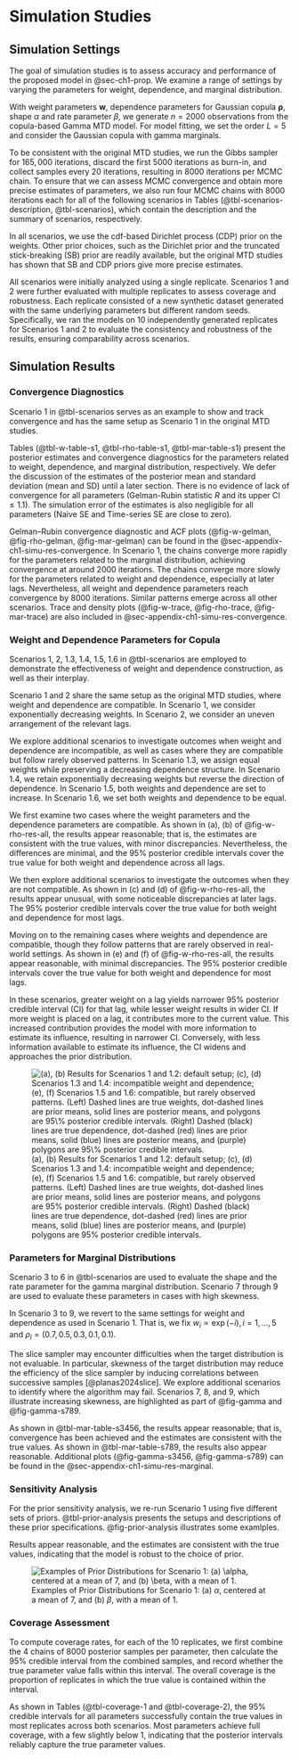 # Simulation Studies {#sec-ch1-simu}

## Simulation Settings

The goal of simulation studies is to assess accuracy and performance of the proposed model in @sec-ch1-prop. We examine a range of settings by varying the parameters for weight, dependence, and marginal distribution. 

With weight parameters $\boldsymbol{w}$, dependence parameters for Gaussian copula $\boldsymbol{\rho}$, shape $\alpha$ and rate parameter $\beta$, we generate $n = 2000$ observations from the copula-based Gamma MTD model. For model fitting, we set the order $L = 5$ and consider the Gaussian copula with gamma marginals. 

To be consistent with the original MTD studies, we run the Gibbs sampler for $165,000$ iterations, discard the first $5000$ iterations as burn-in, and collect samples every $20$ iterations, resulting in $8000$ iterations per MCMC chain. To ensure that we can assess MCMC convergence and obtain more precise estimates of parameters, we also run four MCMC chains with $8000$ iterations each for all of the following scenarios in Tables (@tbl-scenarios-description, @tbl-scenarios), which contain the description and the summary of scenarios, respectively. 

```{=latex}
\begin{table}[h!]
    \centering
    \begin{tabular}{|p{13.85cm}|}    
        \hline 
        Section \ref{sec-ch1-simu-res-convergence}: Convergence Diagnostics \\         \hline 
        - Focuses on convergence diagnostics using the Gelman-Rubin statistic and additional diagnostic tools. \\ 
        - \textbf{Scenario 1}: Follows the same setup as the original studies. \\ 
        \hline\hline
        Section \ref{sec-ch1-simu-res-w-rho}: Weight, Dependence Parameters, $\boldsymbol{w}$, $\boldsymbol{\rho}$ \\
        \hline
        - Focuses on weight and dependence parameters for the copula. \\
        - \textbf{Scenarios 1, 2}: Follow the same setup as the original studies. \\
        - \textbf{Scenarios 1.3, 1.4}: Involve incompatible weight and dependence. \\
        - \textbf{Scenarios 1.5, 1.6}: Involve compatible weight and dependence, but rarely observed patterns. \\
        \hline\hline
        Section \ref{sec-ch1-simu-res-marginal}: Shape, Rate Parameters, $\alpha$, $\beta$ \\
        \hline
        - Examines varying parameters for the marginal distribution. \\
        - \textbf{Scenarios 3-6}: Present the usual cases. \\
        - \textbf{Scenarios 7-9}: Focus on unusual cases with highly skewed distributions. \\        
        \hline
    \end{tabular}
\caption{Description of Scenarios for Gamma Model}
\label{tbl-scenarios-description}
\end{table}
```

```{=latex}
\begin{table}[h!]
    \centering
    \begin{tabular}{|c|c|c|c|c|}
        \hline
        \textbf{Scenario} & $\boldsymbol{w}$ & $\boldsymbol{\rho}$ & $\alpha$ & $\beta$ \\
        \hline
        \textbf{1} & $w_i \propto \exp(-i), i = 1,..., 5$ & $(0.7, 0.5, 0.3, 0.1, 0.1)$ & $7$ & $1$ \\
        \textbf{2} & $(0.2, 0.05, 0.45, 0.05, 0.25)$ & $(0.4, 0.1, 0.7, 0.1, 0.5)$ & &  \\
        \hline        
        \textbf{1.3} & $w_i = (0.2, 0.2, 0.2, 0.2, 0.2)$ & $(0.7, 0.5, 0.3, 0.1, 0.1)$ & $7$ & $1$ \\
        \textbf{1.4} & $w_i \propto \exp(-i), i = 1,..., 5$ & $(0.1, 0.1, 0.3, 0.5, 0.7)$ &  &  \\
        \hline        
        \textbf{1.5} & $w_i \propto \exp(-i), i = 5, ..., 1$ & $(0.1, 0.1, 0.3, 0.5, 0.7)$ & $7$ & $1$ \\
        \textbf{1.6} & $w_i = (0.2, 0.2, 0.2, 0.2, 0.2)$ & $(0.5, 0.5, 0.5, 0.5, 0.5)$ &  &  \\        
        \hline
        \textbf{3} & $w_i \propto \exp(-i), i = 1,..., 5$ & $(0.7, 0.5, 0.3, 0.1, 0.1)$ & $4$ & $1$ \\
        \textbf{4} &  &  & $9$ & $1$ \\
        \textbf{5} &  &  & $2$ & $1/2$ \\
        \textbf{6} &  &  & $9$ & $2$ \\
        \hline        
        \textbf{7} & $w_i \propto \exp(-i), i = 1,..., 5$ & $(0.7, 0.5, 0.3, 0.1, 0.1)$ &  $2$ & $1$ \\
        \textbf{8} &  &  & $2$ & $2$ \\
        \textbf{9} &  &  & $2$ & $4$ \\
        \hline
    \end{tabular}
\caption{Summary of Scenarios for Gamma Model}
\label{tbl-scenarios}
\end{table}
```

In all scenarios, we use the cdf-based Dirichlet process (CDP) prior on the weights. Other prior choices, such as the Dirichlet prior and the truncated stick-breaking (SB) prior are readily available, but the original MTD studies has shown that SB and CDP priors give more precise estimates. 

All scenarios were initially analyzed using a single replicate. Scenarios 1 and 2 were further evaluated with multiple replicates to assess coverage and robustness. Each replicate consisted of a new synthetic dataset generated with the same underlying parameters but different random seeds. Specifically, we ran the models on 10 independently generated replicates for Scenarios 1 and 2 to evaluate the consistency and robustness of the results, ensuring comparability across scenarios.

## Simulation Results {#sec-ch1-simu-res}

### Convergence Diagnostics {#sec-ch1-simu-res-convergence}

Scenario 1 in @tbl-scenarios serves as an example to show and track convergence and has the same setup as Scenario 1 in the original MTD studies. 

Tables (@tbl-w-table-s1, @tbl-rho-table-s1, @tbl-mar-table-s1) present the posterior estimates and convergence diagnostics for the parameters related to weight, dependence, and marginal distribution, respectively. We defer the discussion of the estimates of the posterior mean and standard deviation (mean and SD) until a later section. There is no evidence of lack of convergence for all parameters (Gelman-Rubin statistic $R$ and its upper CI $\leq 1.1$). The simulation error of the estimates is also negligible for all parameters  (Naive SE and Time-series SE are close to zero). 

Gelman–Rubin convergence diagnostic and ACF plots (@fig-w-gelman, @fig-rho-gelman, @fig-mar-gelman) can be found in the @sec-appendix-ch1-simu-res-convergence. In Scenario 1, the chains converge more rapidly for the parameters related to the marginal distribution, achieving convergence at around $2000$ iterations. The chains converge more slowly for the parameters related to weight and dependence, especially at later lags. Nevertheless, all weight and dependence parameters reach convergence by $8000$ iterations. Similar patterns emerge across all other scenarios. Trace and density plots (@fig-w-trace, @fig-rho-trace, @fig-mar-trace) are also included in @sec-appendix-ch1-simu-res-convergence.

```{=latex}
\begin{table}[ht]
\centering
\begin{tabular}{|r|r|r|r|r|}
  \hline
. & Mean (SD) & R (Upper CI) & Naive SE & Time-series SE \\ 
  \hline
$w_1 = 0.636$ & 0.6411 (0.0425) & 1 (1) & 0.0002 & 0.0003 \\ 
  $w_2 = 0.234$ & 0.1908 (0.0642) & 1 (1) & 0.0004 & 0.0013 \\ 
  $w_3 = 0.086$ & 0.1283 (0.0742) & 1 (1) & 0.0004 & 0.0022 \\ 
  $w_4 = 0.032$ & 0.0341 (0.0532) & 1.01 (1.02) & 0.0003 & 0.0017 \\ 
  $w_5 = 0.012$ & 0.0057 (0.0224) & 1.02 (1.02) & 0.0001 & 0.0008 \\ 
   \hline
\end{tabular}
\caption{Estimates and Gelman-Rubin Diagnostics for Scenario 1's $w$ at Each Lag}
\label{tbl-w-table-s1} 
\end{table}
```

```{=latex}
\begin{table}[ht]
\centering
\begin{tabular}{|r|r|r|r|r|}
  \hline
. & Mean (SD) & R (Upper CI) & Naive SE & Time-series SE \\ 
  \hline
$\rho_1 = 0.700$ & 0.6789 (0.0281) & 1 (1) & 0.0002 & 0.0002 \\ 
  $\rho_2 = 0.500$ & 0.5991 (0.1442) & 1 (1) & 0.0008 & 0.0027 \\ 
  $\rho_3 = 0.300$ & 0.1258 (0.2468) & 1 (1) & 0.0014 & 0.0020 \\ 
  $\rho_4 = 0.100$ & 0.0103 (0.4721) & 1 (1) & 0.0026 & 0.0027 \\ 
  $\rho_5 = 0.100$ & -0.0063 (0.5591) & 1 (1) & 0.0031 & 0.0032 \\ 
   \hline
\end{tabular}
\caption{Estimates and Gelman-Rubin Diagnostics for Scenario 1's $\rho$ at Each Lag}
\label{tbl-rho-table-s1} 
\end{table}
```

```{=latex}
\begin{table}[ht]
\centering
\begin{tabular}{|r|r|r|r|r|}
  \hline
. & Mean (SD) & R (Upper CI) & Naive SE & Time-series SE \\ 
  \hline
$\alpha$ & 7.4402 (0.3447) & 1 (1) & 0.0019 & 0.0023 \\ 
  $\beta$ & 1.0058 (0.0477) & 1 (1) & 0.0003 & 0.0003 \\ 
   \hline
\end{tabular}
\caption{Estimates and Gelman-Rubin Diagnostics for Scenario 1's $\alpha$, $\beta$}
\label{tbl-mar-table-s1}
\end{table}
```

### Weight and Dependence Parameters for Copula {#sec-ch1-simu-res-w-rho}

Scenarios 1, 2, 1.3, 1.4, 1.5, 1.6 in @tbl-scenarios are employed to demonstrate the effectiveness of weight and dependence construction, as well as their interplay. 

Scenario 1 and 2 share the same setup as the original MTD studies, where weight and dependence are compatible. In Scenario 1, we consider exponentially decreasing weights. In Scenario 2, we consider an uneven arrangement of the relevant lags. 

We explore additional scenarios to investigate outcomes when weight and dependence are incompatible, as well as cases where they are compatible but follow rarely observed patterns. In Scenario 1.3, we assign equal weights while preserving a decreasing dependence structure. In Scenario 1.4, we retain exponentially decreasing weights but reverse the direction of dependence. In Scenario 1.5, both weights and dependence are set to increase. In Scenario 1.6, we set both weights and dependence to be equal. 

We first examine two cases where the weight parameters and the dependence parameters are compatible. As shown in (a), (b) of @fig-w-rho-res-all, the results appear reasonable; that is, the estimates are consistent with the true values, with minor discrepancies. Nevertheless, the differences are minimal, and the $95\%$ posterior credible intervals cover the true value for both weight and dependence across all lags.

We then explore additional scenarios to investigate the outcomes when they are not compatible. As shown in (c) and (d) of @fig-w-rho-res-all, the results appear unusual, with some noticeable discrepancies at later lags. The $95\%$ posterior credible intervals cover the true value for both weight and dependence for most lags.

Moving on to the remaining cases where weights and dependence are compatible, though they follow patterns that are rarely observed in real-world settings. As shown in (e) and (f) of @fig-w-rho-res-all, the results appear reasonable, with minimal discrepancies. The $95\%$ posterior credible intervals cover the true value for both weight and dependence for most lags.

In these scenarios, greater weight on a lag yields narrower $95\%$ posterior credible interval (CI) for that lag, while lesser weight results in wider CI. If more weight is placed on a lag, it contributes more to the current value. This increased contribution provides the model with more information to estimate its influence, resulting in narrower CI. Conversely, with less information available to estimate its influence, the CI widens and approaches the prior distribution.  

![(a), (b) Results for Scenarios 1 and 1.2: default setup; (c), (d) Scenarios 1.3 and 1.4: incompatible weight and dependence; (e), (f) Scenarios 1.5 and 1.6: compatible, but rarely observed patterns. (Left) Dashed lines are true weights, dot-dashed lines are prior means, solid lines are posterior means, and polygons are $95\%$ posterior credible intervals. (Right) Dashed (black) lines are true dependence, dot-dashed (red) lines are prior means, solid (blue) lines are posterior means, and (purple) polygons are $95\%$ posterior credible intervals.](../images/chapter1/gamma_w_rho_res.jpeg){#fig-w-rho-res-all}

### Parameters for Marginal Distributions {#sec-ch1-simu-res-marginal}

Scenario 3 to 6 in @tbl-scenarios are used to evaluate the shape and the rate parameter for the gamma marginal distribution. Scenario 7 through 9 are used to evaluate these parameters in cases with high skewness. 

In Scenario 3 to 9, we revert to the same settings for weight and dependence as used in Scenario 1. That is, we fix $w_i \propto \exp(-i), i = 1,..., 5$ and $\rho_l = (0.7, 0.5, 0.3, 0.1, 0.1)$.

The slice sampler may encounter difficulties when the target distribution is not evaluable. In particular, skewness of the target distribution may reduce the efficiency of the slice sampler by inducing correlations between successive samples [@planas2024slice]. We explore additional scenarios to identify where the algorithm may fail. Scenarios 7, 8, and 9, which illustrate increasing skewness, are highlighted as part of @fig-gamma and @fig-gamma-s789.

As shown in @tbl-mar-table-s3456, the results appear reasonable; that is, convergence has been achieved and the estimates are consistent with the true values. As shown in @tbl-mar-table-s789, the results also appear reasonable. Additional plots (@fig-gamma-s3456, @fig-gamma-s789) can be found in the @sec-appendix-ch1-simu-res-marginal. 

```{=latex}
\begin{table}[ht]
\centering
\begin{tabular}{|r|r|r|r|r|}
  \hline
. & Mean (SD) & R (Upper CI) & Naive SE & Time-series SE \\ 
  \hline
$\alpha = 4$ & 4.2837 (0.1972) & 1 (1) & 0.0011 & 0.0012 \\ 
  $\beta = 1$ & 0.9969 (0.0479) & 1 (1) & 0.0003 & 0.0003 \\ 
   \hline
$\alpha = 9$ & 8.2139 (0.3833) & 1 (1) & 0.0021 & 0.0025 \\ 
  $\beta = 1$ & 0.9033 (0.0433) & 1 (1) & 0.0002 & 0.0003 \\    \hline
$\alpha = 2$ & 1.8826 (0.0863) & 1 (1) & 0.0005 & 0.0005 \\ 
  $\beta = 1/2$ & 0.491 (0.0249) & 1 (1) & 0.0001 & 0.0001 \\ 
   \hline 
$\alpha = 9$ & 9.1979 (0.4195) & 1 (1) & 0.0023 & 0.0029 \\ 
  $\beta = 2$ & 2.06 (0.0961) & 1 (1) & 0.0005 & 0.0007 \\ 
   \hline   
\end{tabular}
\caption{Results for Scenario 3-6}
\label{tbl-mar-table-s3456}
\end{table}
```

```{=latex}
\begin{table}[ht]
\centering
\begin{tabular}{|r|r|r|r|r|}
  \hline
. & Mean (SD) & R (Upper CI) & Naive SE & Time-series SE \\ 
  \hline
$\alpha = 2$ & 2.1738 (0.0977) & 1 (1) & 0.0005 & 0.0006 \\ 
  $\beta = 1$ & 0.9868 (0.0487) & 1 (1) & 0.0003 & 0.0003 \\ 
   \hline
$\alpha = 2$ & 1.8476 (0.0841) & 1 (1) & 0.0005 & 0.0005 \\ 
  $\beta = 2$ & 1.7937 (0.091) & 1 (1) & 0.0005 & 0.0005 \\ 
   \hline
$\alpha = 2$ & 1.8825 (0.0859) & 1 (1) & 0.0005 & 0.0005 \\ 
  $\beta = 4$ & 3.9277 (0.1976) & 1 (1) & 0.0011 & 0.0011 \\
   \hline  
\end{tabular}
\caption{Results for Scenario 7-9}
\label{tbl-mar-table-s789}
\end{table}
```

### Sensitivity Analysis 

For the prior sensitivity analysis, we re-run Scenario 1 using five different sets of priors. @tbl-prior-analysis presents the setups and descriptions of these prior specifications. @fig-prior-analysis illustrates some examlples. 

Results appear reasonable, and the estimates are consistent with the true values, indicating that the model is robust to the choice of prior. 

```{=latex}
\begin{table}[ht]
\centering
\caption{Setups and Prior Specifications for Scenario 1: $\alpha$ and $\beta$.}
\label{tbl-prior-analysis}
\begin{tabular}{|c|l|l|l|}
\hline
. & \textbf{Prior for} $\alpha$ & \textbf{Prior for} $\beta$ & \textbf{Description} \\
\hline
1 & $Gamma(49, 7)$ & $Gamma(1, 1)$ & Informative prior for both $\alpha$ and $\beta$. \\
2 & $Gamma(4.9, 0.7)$ & $Gamma(1, 1)$ & Diffuse prior for $\alpha$. Informative prior for $\beta$. \\
3 & $Gamma(49, 7)$ & $Gamma(0.1, 0.1)$ & Informative prior for $\alpha$. Diffuse prior for $\beta$. \\
4 & $Gamma(10, 1)$ & $Gamma(1, 1)$ & Shifted prior for $\alpha$. Informative prior for $\beta$. \\
5 & $Gamma(49, 7)$ & $Gamma(4, 1)$ & Informative prior for $\alpha$. Shifted prior for $\beta$. \\
\hline
\end{tabular}
\end{table}
```

![Examples of Prior Distributions for Scenario 1: (a) $\alpha$, centered at a mean of $7$, and (b) $\beta$, with a mean of $1$.](../images/chapter1/p_priors_v2.png){#fig-prior-analysis}

### Coverage Assessment

To compute coverage rates, for each of the $10$ replicates, we first combine the $4$ chains of $8000$ posterior samples per parameter, then calculate the $95\%$ credible interval from the combined samples, and record whether the true parameter value falls within this interval. The overall coverage is the proportion of replicates in which the true value is contained within the interval.

As shown in Tables (@tbl-coverage-1 and @tbl-coverage-2), the $95\%$ credible intervals for all parameters successfully contain the true values in most replicates across both scenarios. Most parameters achieve full coverage, with a few slightly below $1$, indicating that the posterior intervals reliably capture the true parameter values.

```{=latex}
\begin{table}[ht]
\centering
\caption{Coverage Rates for All Parameters Across 10 Replicates for Scenario 1}
\label{tbl-coverage-1} 
\begin{tabular}{cccccccccccc}
  \hline
$\alpha$ & $\beta$ & $w_1$ & $w_2$ & $w_3$ & $w_4$ & $w_5$ & $\rho_1$ & $\rho_2$ & $\rho_3$ & $\rho_4$ & $\rho_5$ \\ 
  \hline
0.90 & 0.80 & 1.00 & 1.00 & 1.00 & 1.00 & 0.90 & 0.90 & 1.00 & 1.00 & 1.00 & 1.00 \\ 
   \hline
\end{tabular}
\end{table}
```

```{=latex}
\begin{table}[ht]
\centering
\caption{Coverage Rates for All Parameters Across 10 Replicates for Scenario 2} 
\label{tbl-coverage-2} 
\begin{tabular}{cccccccccccc}
  \hline
$\alpha$ & $\beta$ & $w_1$ & $w_2$ & $w_3$ & $w_4$ & $w_5$ & $\rho_1$ & $\rho_2$ & $\rho_3$ & $\rho_4$ & $\rho_5$ \\ 
  \hline
0.90 & 0.90 & 1.00 & 1.00 & 1.00 & 1.00 & 0.90 & 1.00 & 1.00 & 1.00 & 1.00 & 1.00 \\ 
   \hline
\end{tabular}
\end{table}
```
